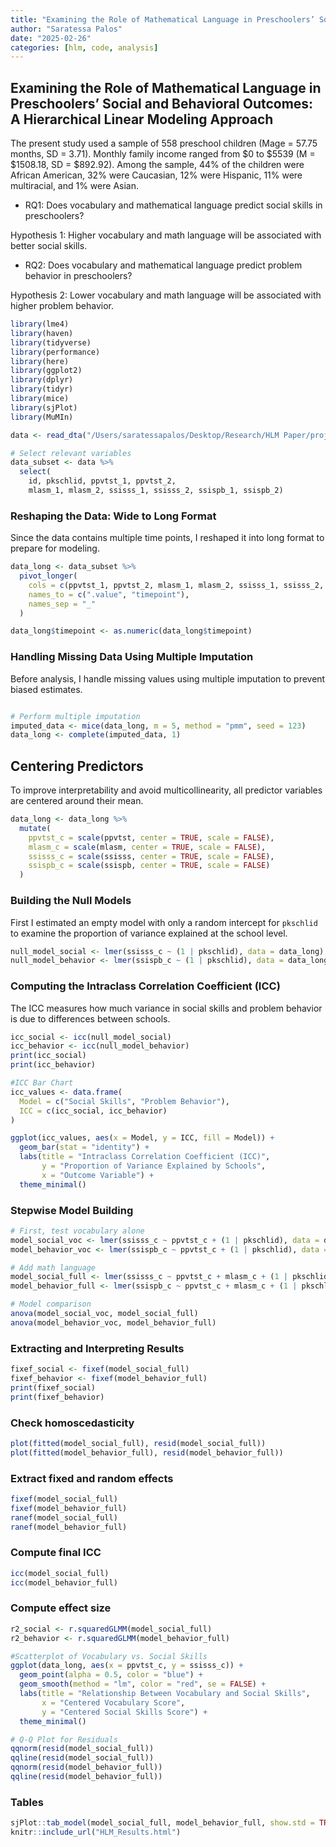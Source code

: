 ```yaml
---
title: "Examining the Role of Mathematical Language in Preschoolers’ Social and Behavioral Outcomes: A Hierarchical Linear Modeling Approach"
author: "Saratessa Palos"
date: "2025-02-26"
categories: [hlm, code, analysis]
---
```


## Examining the Role of Mathematical Language in Preschoolers’ Social and Behavioral Outcomes: A Hierarchical Linear Modeling Approach

The present study used a sample of 558 preschool children (Mage = 57.75 months, SD = 3.71). Monthly family income ranged from \$0 to \$5539 (M = \$1508.18, SD = \$892.92). Among the sample, 44% of the children were African American, 32% were Caucasian, 12% were Hispanic, 11% were multiracial, and 1% were Asian.

-   RQ1: Does vocabulary and mathematical language predict social skills in preschoolers?

Hypothesis 1: Higher vocabulary and math language will be associated with better social skills.

-   RQ2: Does vocabulary and mathematical language predict problem behavior in preschoolers?

Hypothesis 2: Lower vocabulary and math language will be associated with higher problem behavior.

```r
library(lme4)     
library(haven)      
library(tidyverse)  
library(performance)
library(here)
library(ggplot2)
library(dplyr)    
library(tidyr)    
library(mice)
library(sjPlot)
library(MuMIn) 
```

```r
data <- read_dta("/Users/saratessapalos/Desktop/Research/HLM Paper/project/socialskills_problembx/data/data.dta")
```

```r
# Select relevant variables 
data_subset <- data %>%
  select(
    id, pkschlid, ppvtst_1, ppvtst_2,   
    mlasm_1, mlasm_2, ssisss_1, ssisss_2, ssispb_1, ssispb_2)       
```

### **Reshaping the Data: Wide to Long Format**

Since the data contains multiple time points, I reshaped it into long format to prepare for modeling.

```r
data_long <- data_subset %>%
  pivot_longer(
    cols = c(ppvtst_1, ppvtst_2, mlasm_1, mlasm_2, ssisss_1, ssisss_2, ssispb_1, ssispb_2),
    names_to = c(".value", "timepoint"),
    names_sep = "_"
  )

data_long$timepoint <- as.numeric(data_long$timepoint)
```

### **Handling Missing Data Using Multiple Imputation**

Before analysis, I handle missing values using multiple imputation to prevent biased estimates.

```{colSums(is.na(data_long))}
```

```r
# Perform multiple imputation
imputed_data <- mice(data_long, m = 5, method = "pmm", seed = 123)
data_long <- complete(imputed_data, 1)
```

## **Centering Predictors**

To improve interpretability and avoid multicollinearity, all predictor variables are centered around their mean.

```r
data_long <- data_long %>%
  mutate(
    ppvtst_c = scale(ppvtst, center = TRUE, scale = FALSE), 
    mlasm_c = scale(mlasm, center = TRUE, scale = FALSE),  
    ssisss_c = scale(ssisss, center = TRUE, scale = FALSE),  
    ssispb_c = scale(ssispb, center = TRUE, scale = FALSE)  
  )
```

### **Building the Null Models**

First I estimated an empty model with only a random intercept for `pkschlid` to examine the proportion of variance explained at the school level.

```r
null_model_social <- lmer(ssisss_c ~ (1 | pkschlid), data = data_long)
null_model_behavior <- lmer(ssispb_c ~ (1 | pkschlid), data = data_long)
```

### **Computing the Intraclass Correlation Coefficient (ICC)**

The ICC measures how much variance in social skills and problem behavior is due to differences between schools.

```r
icc_social <- icc(null_model_social)
icc_behavior <- icc(null_model_behavior)
print(icc_social)
print(icc_behavior)
```

```r
#ICC Bar Chart
icc_values <- data.frame(
  Model = c("Social Skills", "Problem Behavior"),
  ICC = c(icc_social, icc_behavior)
)

ggplot(icc_values, aes(x = Model, y = ICC, fill = Model)) +
  geom_bar(stat = "identity") +
  labs(title = "Intraclass Correlation Coefficient (ICC)",
       y = "Proportion of Variance Explained by Schools",
       x = "Outcome Variable") +
  theme_minimal()
```

### Stepwise Model Building

```r
# First, test vocabulary alone
model_social_voc <- lmer(ssisss_c ~ ppvtst_c + (1 | pkschlid), data = data_long)
model_behavior_voc <- lmer(ssispb_c ~ ppvtst_c + (1 | pkschlid), data = data_long)

# Add math language
model_social_full <- lmer(ssisss_c ~ ppvtst_c + mlasm_c + (1 | pkschlid), data = data_long)
model_behavior_full <- lmer(ssispb_c ~ ppvtst_c + mlasm_c + (1 | pkschlid), data = data_long)

# Model comparison
anova(model_social_voc, model_social_full)
anova(model_behavior_voc, model_behavior_full)
```

### **Extracting and Interpreting Results**

```r
fixef_social <- fixef(model_social_full)
fixef_behavior <- fixef(model_behavior_full)
print(fixef_social)
print(fixef_behavior)
```

### Check homoscedasticity

```r
plot(fitted(model_social_full), resid(model_social_full))
plot(fitted(model_behavior_full), resid(model_behavior_full))
```

### Extract fixed and random effects

```r
fixef(model_social_full)
fixef(model_behavior_full)
ranef(model_social_full)
ranef(model_behavior_full)
```

### Compute final ICC

```r
icc(model_social_full)
icc(model_behavior_full)
```

### Compute effect size

```r
r2_social <- r.squaredGLMM(model_social_full)
r2_behavior <- r.squaredGLMM(model_behavior_full)
```

```r
#Scatterplot of Vocabulary vs. Social Skills
ggplot(data_long, aes(x = ppvtst_c, y = ssisss_c)) +
  geom_point(alpha = 0.5, color = "blue") +
  geom_smooth(method = "lm", color = "red", se = FALSE) +
  labs(title = "Relationship Between Vocabulary and Social Skills",
       x = "Centered Vocabulary Score",
       y = "Centered Social Skills Score") +
  theme_minimal()
```

```r
# Q-Q Plot for Residuals
qqnorm(resid(model_social_full))
qqline(resid(model_social_full))
qqnorm(resid(model_behavior_full))
qqline(resid(model_behavior_full))
```

### Tables

```r
sjPlot::tab_model(model_social_full, model_behavior_full, show.std = TRUE, show.ci = TRUE, show.p = TRUE, file = "HLM_Results.html")
knitr::include_url("HLM_Results.html")
```
